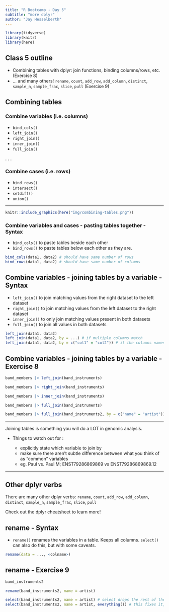 ```yaml
---
title: "R Bootcamp - Day 5"
subtitle: "more dplyr"
author: "Jay Hesselberth"
---
```


```r
library(tidyverse)
library(knitr)
library(here)
```

## Class 5 outline 

* Combining tables with dplyr: join functions, binding columns/rows, etc. (Exercise 8)
* ... and many others! `rename`, `count`, `add_row`, `add_column`, `distinct`, `sample_n`, `sample_frac`, `slice`, `pull` (Exercise 9)

## Combining tables

### Combine variables (i.e. columns)

  + `bind_cols()`
  + `left_join()`
  + `right_join()`
  + `inner_join()`
  + `full_join()`
 
. . .

### Combine cases (i.e. rows)

  + `bind_rows()`
  + `intersect()`
  + `setdiff()`
  + `union()`

---

```r
knitr::include_graphics(here("img/combining-tables.png"))
```

### Combine variables and cases - pasting tables together - Syntax

- `bind_cols()` to paste tables beside each other
- `bind_rows()` to paste tables below each other as they are. 

```r
bind_cols(data1, data2) # should have same number of rows
bind_rows(data1, data2) # should have same number of columns
```

## Combine variables - joining tables by a variable - Syntax

- `left_join()` to join matching values from the right dataset to the left dataset
- `right_join()` to join matching values from the left dataset to the right dataset
- `inner_join()` to only join matching values present in both datasets
- `full_join()` to join all values in both datasets

```r
left_join(data1, data2)
left_join(data1, data2, by = ...) # if multiple columns match
left_join(data1, data2, by = c("col1" = "col2")) # if the columns names that match are different
```

## Combine variables - joining tables by a variable - Exercise 8

```r
band_members |> left_join(band_instruments)
```


```r
band_members |> right_join(band_instruments)
```

```r
band_members |> inner_join(band_instruments)
```


```r
band_members |> full_join(band_instruments)
```

```r
band_members |> full_join(band_instruments2, by = c("name" = "artist"))
```

---

Joining tables is something you will do a LOT in genomic analysis.

* Things to watch out for :

  - explicitly state which variable to join by
  - make sure there aren't subtle difference between what you think of as "common" variables 
  - eg. Paul vs. Paul M; ENST79286869869 vs ENST79286869869.12

---

## Other dplyr verbs

There are many other dplyr verbs: `rename`, `count`, `add_row`, `add_column`, `distinct`, `sample_n`, `sample_frac`, `slice`, `pull`

Check out the dplyr cheatsheet to learn more! 

## rename - Syntax

- `rename()` renames the variables in a table. Keeps all columns. `select()` can also do this, but with some caveats. 

```r
rename(data = ..., <colname>)
```

## rename - Exercise 9

```r
band_instruments2

rename(band_instruments2, name = artist)

select(band_instruments2, name = artist) # select drops the rest of the columns
select(band_instruments2, name = artist, everything()) # this fixes it, but one extra thing to remember
```
